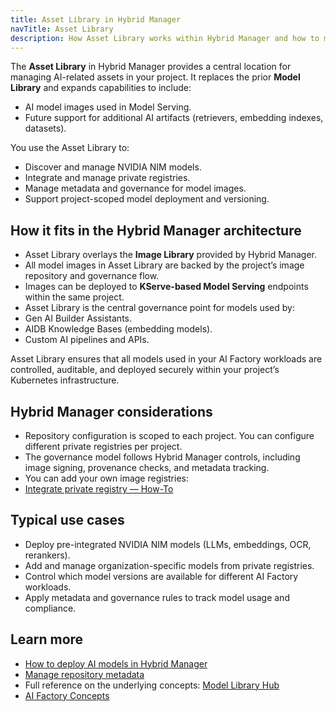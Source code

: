 ```yaml
---
title: Asset Library in Hybrid Manager
navTitle: Asset Library
description: How Asset Library works within Hybrid Manager and how to manage model images and AI assets.
---
```


The **Asset Library** in Hybrid Manager provides a central location for managing AI-related assets in your project. It replaces the prior **Model Library** and expands capabilities to include:

- AI model images used in Model Serving.
- Future support for additional AI artifacts (retrievers, embedding indexes, datasets).

You use the Asset Library to:

- Discover and manage NVIDIA NIM models.
- Integrate and manage private registries.
- Manage metadata and governance for model images.
- Support project-scoped model deployment and versioning.

## How it fits in the Hybrid Manager architecture

- Asset Library overlays the **Image Library** provided by Hybrid Manager.
- All model images in Asset Library are backed by the project’s image repository and governance flow.
- Images can be deployed to **KServe-based Model Serving** endpoints within the same project.
- Asset Library is the central governance point for models used by:
- Gen AI Builder Assistants.
- AIDB Knowledge Bases (embedding models).
- Custom AI pipelines and APIs.

Asset Library ensures that all models used in your AI Factory workloads are controlled, auditable, and deployed securely within your project’s Kubernetes infrastructure.

## Hybrid Manager considerations

- Repository configuration is scoped to each project. You can configure different private registries per project.
- The governance model follows Hybrid Manager controls, including image signing, provenance checks, and metadata tracking.
- You can add your own image registries:
- [Integrate private registry — How-To](../../learn/how-to/model-library/integrate-private-registry)

## Typical use cases

- Deploy pre-integrated NVIDIA NIM models (LLMs, embeddings, OCR, rerankers).
- Add and manage organization-specific models from private registries.
- Control which model versions are available for different AI Factory workloads.
- Apply metadata and governance rules to track model usage and compliance.

## Learn more

- [How to deploy AI models in Hybrid Manager](../../learn/how-to/model-library/how-to-deploy-ai-models)
- [Manage repository metadata](../../learn/how-to/model-library/manage-repository-metadata)
- Full reference on the underlying concepts: [Model Library Hub](/edb-postgres-ai/ai-factory/model/library)
- [AI Factory Concepts](../../ai-factory/learn/explained/ai-factory-concepts)

